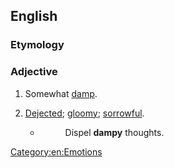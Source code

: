 ==English==

===Etymology===
{{suffix|en|damp|y}}

===Adjective===
{{en-adj}}

# {{lb|en|obsolete}} Somewhat [[damp]].
# {{lb|en|obsolete}} [[dejected|Dejected]]; [[gloomy]]; [[sorrowful]].
#* {{rfquotek|Drayton}}
#*: Dispel '''dampy''' thoughts.

[[Category:en:Emotions]]